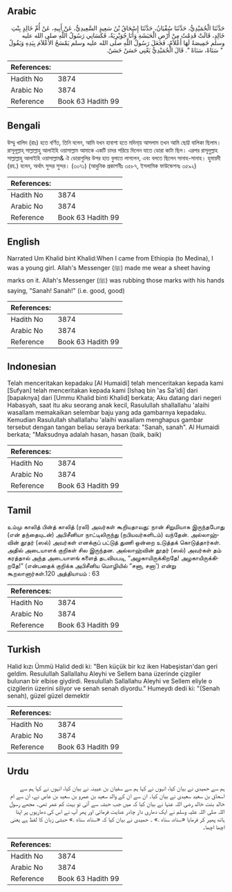 ## Arabic


<div dir="rtl" lang="ar" style={{fontSize:'larger',backgroundColor:'#f8f9fa',padding:20}}>
حَدَّثَنَا الْحُمَيْدِيُّ، حَدَّثَنَا سُفْيَانُ، حَدَّثَنَا إِسْحَاقُ بْنُ سَعِيدٍ السَّعِيدِيُّ، عَنْ أَبِيهِ، عَنْ أُمِّ خَالِدٍ بِنْتِ خَالِدٍ، قَالَتْ قَدِمْتُ مِنْ أَرْضِ الْحَبَشَةِ وَأَنَا جُوَيْرِيَةٌ، فَكَسَانِي رَسُولُ اللَّهِ صلى الله عليه وسلم خَمِيصَةً لَهَا أَعْلاَمٌ، فَجَعَلَ رَسُولُ اللَّهِ صلى الله عليه وسلم يَمْسَحُ الأَعْلاَمَ بِيَدِهِ وَيَقُولُ ‏ "‏ سَنَاهْ، سَنَاهْ ‏"‏‏.‏ قَالَ الْحُمَيْدِيُّ يَعْنِي حَسَنٌ حَسَنٌ‏.‏
</div>
<div style={{backgroundColor:'#f8f9fa',padding:20, marginBottom: 10}}><table> <thead> <tr> <th>References:</th> <th></th> </tr> </thead> <tbody><tr><td>Hadith No</td><td>3874</td></tr><tr><td>Arabic No</td><td>3874</td></tr><tr><td>Reference</td><td>Book 63 Hadith 99</td></tr></tbody></table></div>

## Bengali


<div dir="ltr" lang="bn" style={{fontSize:'larger',backgroundColor:'#f8f9fa',padding:20}}>
উম্মু খালিদ (রাঃ) হতে বর্ণিত, তিনি বলেন, আমি যখন হাবাশা হতে মদিনা্য় আসলাম তখন আমি ছোট্ট বালিকা ছিলাম। রাসূলূল্লাহ্ সাল্লাল্লাহু আলাইহি ওয়াসাল্লাম আমাকে একটি চাদর পরিয়ে দিলেন যাতে ডোরা কাটা ছিল। এরপর রাসূলুল্লাহ সাল্লাল্লাহু আলাইহি ওয়াসাল্লাম& ঐ ডোরাগুলির উপর হাত বুলাতে লাগলেন, এবং বলতে ছিলেন সানাহ-সানাহ। হুমায়দী (রহ.) বলেন, অর্থাৎ সুন্দর সুন্দর। (৩০৭১) (আধুনিক প্রকাশনীঃ ৩৫৮৭, ইসলামিক ফাউন্ডেশনঃ ৩৫৯২)
</div>
<div style={{backgroundColor:'#f8f9fa',padding:20, marginBottom: 10}}><table> <thead> <tr> <th>References:</th> <th></th> </tr> </thead> <tbody><tr><td>Hadith No</td><td>3874</td></tr><tr><td>Arabic No</td><td>3874</td></tr><tr><td>Reference</td><td>Book 63 Hadith 99</td></tr></tbody></table></div>

## English


<div dir="ltr" lang="en" style={{fontSize:'larger',backgroundColor:'#f8f9fa',padding:20}}>
Narrated Um Khalid bint Khalid:When I came from Ethiopia (to Medina), I was a young girl. Allah's Messenger (ﷺ) made me wear a sheet having marks on it. Allah's Messenger (ﷺ) was rubbing those marks with his hands saying, "Sanah! Sanah!" (i.e. good, good)
</div>
<div style={{backgroundColor:'#f8f9fa',padding:20, marginBottom: 10}}><table> <thead> <tr> <th>References:</th> <th></th> </tr> </thead> <tbody><tr><td>Hadith No</td><td>3874</td></tr><tr><td>Arabic No</td><td>3874</td></tr><tr><td>Reference</td><td>Book 63 Hadith 99</td></tr></tbody></table></div>

## Indonesian


<div dir="ltr" lang="id" style={{fontSize:'larger',backgroundColor:'#f8f9fa',padding:20}}>
Telah menceritakan kepadaku [Al Humaidi] telah menceritakan kepada kami [Sufyan] telah menceritakan kepada kami [Ishaq bin 'as Sa'idi] dari [bapaknya] dari [Ummu Khalid binti Khalid] berkata; Aku datang dari negeri Habasyah, saat itu aku seorang anak kecil, Rasulullah shallallahu 'alaihi wasallam memakaikan selembar baju yang ada gambarnya kepadaku. Kemudian Rasulullah shallallahu 'alaihi wasallam menghapus gambar tersebut dengan tangan beliau seraya berkata: "Sanah, sanah". Al Humaidi berkata; "Maksudnya adalah hasan, hasan (baik, baik)
</div>
<div style={{backgroundColor:'#f8f9fa',padding:20, marginBottom: 10}}><table> <thead> <tr> <th>References:</th> <th></th> </tr> </thead> <tbody><tr><td>Hadith No</td><td>3874</td></tr><tr><td>Arabic No</td><td>3874</td></tr><tr><td>Reference</td><td>Book 63 Hadith 99</td></tr></tbody></table></div>

## Tamil


<div dir="ltr" lang="ta" style={{fontSize:'larger',backgroundColor:'#f8f9fa',padding:20}}>
உம்மு காலித் பின்த் காலித் (ரலி) அவர்கள் கூறியதாவது: நான் சிறுமியாக இருந்தபோது (என் தந்தையுடன்) அபிசீனியா நாட்டிலிருந்து (நபியவர்களிடம்) வந்தேன். அல்லாஹ்வின் தூதர் (ஸல்) அவர்கள் எனக்குப் பட்டுத் துணி ஒன்றை உடுத்தக் கொடுத்தார்கள். அதில் அடையாளக் குறிகள் சில இருந்தன. அல்லாஹ்வின் தூதர் (ஸல்) அவர்கள் தம் கரத்தால் அந்த அடையாளங் களைத் தடவியபடி, “அழகாயிருக்கிறதே! அழகாயிருக்கிறதே!” (என்பதைக் குறிக்க அபிசீனிய மொழியில் “சனா, சனா') என்று கூறலானார்கள்.120 அத்தியாயம் : 63
</div>
<div style={{backgroundColor:'#f8f9fa',padding:20, marginBottom: 10}}><table> <thead> <tr> <th>References:</th> <th></th> </tr> </thead> <tbody><tr><td>Hadith No</td><td>3874</td></tr><tr><td>Arabic No</td><td>3874</td></tr><tr><td>Reference</td><td>Book 63 Hadith 99</td></tr></tbody></table></div>

## Turkish


<div dir="ltr" lang="tr" style={{fontSize:'larger',backgroundColor:'#f8f9fa',padding:20}}>
Halid kızı Ümmü Halid dedi ki: "Ben küçük bir kız iken Habeşistan'dan geri geldim. Resulullah Sallallahu Aleyhi ve Sellem bana üzerinde çizgiler bulunan bir elbise giydirdi. Resulullah Sallallahu Aleyhi ve Sellem eliyle o çizgilerin üzerini siliyor ve senah senah diyordu." Humeydı dedi ki: "(Senah senah), güzel güzel demektir
</div>
<div style={{backgroundColor:'#f8f9fa',padding:20, marginBottom: 10}}><table> <thead> <tr> <th>References:</th> <th></th> </tr> </thead> <tbody><tr><td>Hadith No</td><td>3874</td></tr><tr><td>Arabic No</td><td>3874</td></tr><tr><td>Reference</td><td>Book 63 Hadith 99</td></tr></tbody></table></div>

## Urdu


<div dir="rtl" lang="ur" style={{fontSize:'larger',backgroundColor:'#f8f9fa',padding:20}}>
ہم سے حمیدی نے بیان کیا، انہوں نے کہا ہم سے سفیان بن عیینہ نے بیان کیا، انہوں نے کہا ہم سے اسحاق بن سعید سعیدی نے بیان کیا۔ ان سے ان کے والد سعید بن عمرو بن سعید بن عاص نے، ان سے ام خالد بنت خالد رضی اللہ عنہا نے بیان کیا کہ میں جب حبشہ سے آئی تو بہت کم عمر تھی۔ مجھے رسول اللہ صلی اللہ علیہ وسلم نے ایک دھاری دار چادر عنایت فرمائی اور پھر آپ نے اس کی دھاریوں پر اپنا ہاتھ پھیر کر فرمایا «سناه،‏‏‏‏‏‏‏‏ سناه‏ ‏‏.‏» ۔ حمیدی نے بیان کیا کہ «سناه،‏‏‏‏‏‏‏‏ سناه‏ ‏‏.‏» حبشی زبان کا لفظ ہے یعنی اچھا اچھا۔
</div>
<div style={{backgroundColor:'#f8f9fa',padding:20, marginBottom: 10}}><table> <thead> <tr> <th>References:</th> <th></th> </tr> </thead> <tbody><tr><td>Hadith No</td><td>3874</td></tr><tr><td>Arabic No</td><td>3874</td></tr><tr><td>Reference</td><td>Book 63 Hadith 99</td></tr></tbody></table></div>
